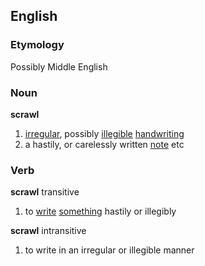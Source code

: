 ==English==
===Etymology===
Possibly Middle English
===Noun===
'''scrawl'''
# [[irregular]], possibly [[illegible]] [[handwriting]]
# a hastily, or carelessly written [[note]] etc
===Verb===
'''scrawl''' transitive
# to [[write]] [[something]] hastily or illegibly
'''scrawl''' intransitive
# to write in an irregular or illegible manner